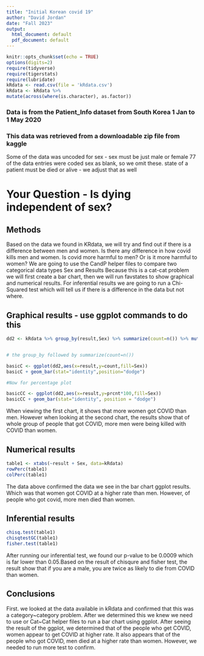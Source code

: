 ```yaml
---
title: "Initial Korean covid 19"
author: "David Jordan"
date: "Fall 2023"
output:
  html_document: default
  pdf_document: default
---
```


```r
knitr::opts_chunk$set(echo = TRUE)
options(digits=2)
require(tidyverse)
require(tigerstats)
require(lubridate)
kRdata <- read.csv(file = 'kRdata.csv')
kRdata <- kRdata %>%
mutate(across(where(is.character), as.factor))

```
### Data is from the Patient_Info dataset from South Korea 1 Jan to 1 May 2020
### This data was retrieved from a downloadable zip file from kaggle

Some of the data was uncoded for sex - sex must be just male or female
77 of the data entries were coded sex  as blank, so we omit these.
state of a patient must be died or alive - we adjust that as well   
  
# Your Question - Is dying independent of sex?

## Methods

Based on the data we found in KRdata, we will try and find out if there is a difference between men and women. Is there any difference in how covid kills men and women. Is covid more harmful to men? Or is it more harmful to women?
We are going to use the CandP helper files to compare two categorical data types Sex and Results Because this is a cat-cat problem we will first create a bar chart, then we will run favstates to show graphical and numerical results.
For inferential results we are going to run a Chi-Squared test which will tell us if there is a difference in the data but not where. 

## Graphical results - use ggplot commands to do this  

```r
dd2 <- kRdata %>% group_by(result,Sex) %>% summarize(count=n()) %>% mutate(prcnt=count/sum(count))


# the group_by followed by summarize(count=n())

basicC <- ggplot(dd2,aes(x=result,y=count,fill=Sex))
basicC + geom_bar(stat="identity",position="dodge")

#Now for percentage plot

basicCC <- ggplot(dd2,aes(x=result,y=prcnt*100,fill=Sex)) 
basicCC + geom_bar(stat="identity", position = "dodge")
```

  When viewing the first chart, it shows that more women got COVID than men.
However when looking at the second chart, the results show that of whole group of people that got COVID, more men were being killed with COVID than women.  

## Numerical results

```r
table1 <- xtabs(~result + Sex, data=kRdata)
rowPerc(table1)
colPerc(table1)
``` 

The data above confirmed the data we see in the bar chart ggplot results. Which was that women got COVID at a higher rate than men. However, of people who got covid, more men died than women.  

## Inferential results 

```r
chisq.test(table1)
chisqtestGC(table1)
fisher.test(table1)
```

After running our inferential test, we found our p-value to be 0.0009 which is far lower than 0.05.Based on the result of chisqure and fisher test, the result show that if you are a male, you are twice as likely to die from COVID than women.  

## Conclusions

First. we looked at the data available in kRdata and confirmed that this was a category~category problem. After we determined this we knew we need to use or Cat~Cat helper files to run a bar chart using ggplot. After seeing the result of the ggplot, we determined that of the people who get COVID, women appear to get COVID at higher rate. It also appears that of the people who got COVID, men died at a higher rate than women. However, we needed to run more test to confirm.  
